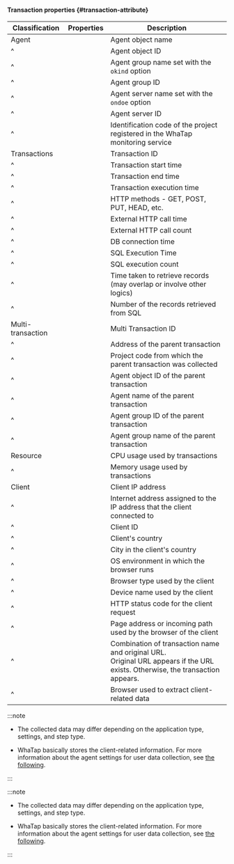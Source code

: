 #### Transaction properties {#transaction-attribute}

| Classification    | Properties                                  | Description                                                                                                                        |
| ----------------- | ------------------------------------------- | ---------------------------------------------------------------------------------------------------------------------------------- |
| Agent             | <Cmdname sid="TTL06588" className="b600" /> | Agent object name                                                                                                                  |
| ^                 | <Cmdname sid="TTL06587" />                  | Agent object ID                                                                                                                    |
| ^                 | <Cmdname sid="TTL06356" />                  | Agent group name set with the `okind` option                                                                                       |
| ^                 | <Cmdname sid="TTL06072" />                  | Agent group ID                                                                                                                     |
| ^                 | <Cmdname sid="TTL06357" />                  | Agent server name set with the `ondoe` option                                                                                      |
| ^                 | <Cmdname sid="TTL06309" />                  | Agent server ID                                                                                                                    |
| ^                 | <Cmdname sid="TTL06077" />                  | Identification code of the project registered in the WhaTap monitoring service                                                     |
| Transactions      | <Cmdname sid="TTL06111" className="b600" /> | Transaction ID                                                                                                                     |
| ^                 | <Cmdname sid="TTL06110" />                  | Transaction start time                                                                                                             |
| ^                 | <Cmdname sid="TTL06103" />                  | Transaction end time                                                                                                               |
| ^                 | <Cmdname sid="TTL06361" className="b600" /> | Transaction execution time                                                                                                         |
| ^                 | <Cmdname sid="TTL06106" />                  | HTTP methods - GET, POST, PUT, HEAD, etc.                                                                                          |
| ^                 | <Cmdname sid="TTL06362" />                  | External HTTP call time                                                                                                            |
| ^                 | <Cmdname sid="TTL06089" />                  | External HTTP call count                                                                                                           |
| ^                 | <Cmdname sid="TTL06972" />                  | DB connection time                                                                                                                 |
| ^                 | <Cmdname sid="TTL06364" />                  | SQL Execution Time                                                                                                                 |
| ^                 | <Cmdname sid="TTL06097" />                  | SQL execution count                                                                                                                |
| ^                 | <Cmdname sid="TTL06530" />                  | Time taken to retrieve records<br/>(may overlap or involve other logics)                                        |
| ^                 | <Cmdname sid="TTL06094" />                  | Number of the records retrieved from SQL                                                                                           |
| Multi-transaction | <Cmdname sid="TTL06107" />                  | Multi Transaction ID                                                                                                               |
| ^                 | <Cmdname sid="TTL06905" />                  | Address of the parent transaction                                                                                                  |
| ^                 | <Cmdname sid="TTL06906" />                  | Project code from which the parent transaction was collected                                                                       |
| ^                 | <Cmdname sid="TTL06907" />                  | Agent object ID of the parent transaction                                                                                          |
| ^                 | <Cmdname sid="TTL06908" />                  | Agent name of the parent transaction                                                                                               |
| ^                 | <Cmdname sid="TTL06909" />                  | Agent group ID of the parent transaction                                                                                           |
| ^                 | <Cmdname sid="TTL06910" />                  | Agent group name of the parent transaction                                                                                         |
| Resource          | <Cmdname sid="TTL06418" />                  | CPU usage used by transactions                                                                                                     |
| ^                 | <Cmdname sid="TTL06974" />                  | Memory usage used by transactions                                                                                                  |
| Client            | <Cmdname sid="TTL06081" />                  | Client IP address                                                                                                                  |
| ^                 | <Cmdname sid="TTL06101" />                  | Internet address assigned to the IP address that the client connected to                                                           |
| ^                 | <Cmdname sid="TTL06420" />                  | Client ID                                                                                                                          |
| ^                 | <Cmdname sid="TTL06080" />                  | Client's country                                                                                                                   |
| ^                 | <Cmdname sid="TTL06078" />                  | City in the client's country                                                                                                       |
| ^                 | <Cmdname sid="clientOs" />                  | OS environment in which the browser runs                                                                                           |
| ^                 | <Cmdname sid="TTL06485" />                  | Browser type used by the client                                                                                                    |
| ^                 | <Cmdname sid="clientName" />                | Device name used by the client                                                                                                     |
| ^                 | <Cmdname sid="status" />                    | HTTP status code for the client request                                                                                            |
| ^                 | <Cmdname sid="TTL06108" />                  | Page address or incoming path used by the browser of the client                                                                    |
| ^                 | <Cmdname sid="TTL06971" />                  | Combination of transaction name and original URL.<br/> Original URL appears if the URL exists. Otherwise, the transaction appears. |
| ^                 | <Cmdname sid="TTL06359" />                  | Browser used to extract client-related data                                                                                        |

<Xclude product='kubernetes'>

:::note

- The collected data may differ depending on the application type, settings, and step type.

- WhaTap basically stores the client-related information. For more information about the agent settings for user data collection, see [the following](agent-number-of-user).

:::

</Xclude>

<InDoc product='kubernetes'>

:::note

- The collected data may differ depending on the application type, settings, and step type.

- WhaTap basically stores the client-related information. For more information about the agent settings for user data collection, see [the following](../java/agent-number-of-user).

:::

</InDoc>
